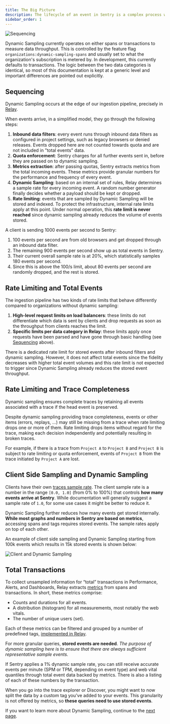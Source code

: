 ```yaml
---
title: The Big Picture
description: The lifecycle of an event in Sentry is a complex process which involves many components. Dynamic Sampling is one of these components, and it is important to understand how it fits into the bigger picture.
sidebar_order: 1
---
```


![Sequencing](./images/sequencing.png)


<Alert title="💡 Note" level="info">

Dynamic Sampling currently operates on either spans or transactions to measure data throughput. This is controlled by the feature flag `organizations:dynamic-sampling-spans` and usually set to what the organization's subscription is metered by. In development, this currently defaults to transactions.
The logic between the two data categories is identical, so most of this documentation is kept at a generic level and important differences are pointed out explicitly.

</Alert>


## Sequencing

Dynamic Sampling occurs at the edge of our ingestion pipeline, precisely in [Relay](https://github.com/getsentry/relay).

When events arrive, in a simplified model, they go through the following steps:

1. **Inbound data filters**: every event runs through inbound data filters as configured in project settings, such as legacy browsers or denied releases. Events dropped here are not counted towards quota and are not included in "total events" data.
2. **Quota enforcement**: Sentry charges for all further events sent in, before they are passed on to dynamic sampling.
3. **Metrics extraction**: after passing quotas, Sentry extracts metrics from the total incoming events. These metrics provide granular numbers for the performance and frequency of every event.
4. **Dynamic Sampling**: based on an internal set of rules, Relay determines a sample rate for every incoming event. A random number generator finally decides whether a payload should be kept or dropped.
5. **Rate limiting**: events that are sampled by Dynamic Sampling will be stored and indexed. To protect the infrastructure, internal rate limits apply at this point. Under normal operation, this **rate limit is never reached** since dynamic sampling already reduces the volume of events stored.

<Alert title="💡 Example" level="info">

A client is sending 1000 events per second to Sentry:
1. 100 events per second are from old browsers and get dropped through an inbound data filter.
2. The remaining 900 events per second show up as total events in Sentry.
3. Their current overall sample rate is at 20%, which statistically samples 180 events per second.
4. Since this is above the 100/s limit, about 80 events per second are randomly dropped, and the rest is stored.

</Alert>

## Rate Limiting and Total Events

The ingestion pipeline has two kinds of rate limits that  behave differently compared to organizations without dynamic sampling:

1. **High-level request limits on load balancers**: these limits do not differentiate which data is sent by clients and drop requests as soon as the throughput from clients reaches the limit.
2. **Specific limits per data category in Relay**: these limits apply once requests have been parsed and have gone through basic handling (see [Sequencing](#sequencing) above).

<Alert title="✨️ Note" level="info">

There is a dedicated rate limit for stored events after inbound filters and dynamic sampling. However, it does not affect total events since the fidelity decreases with higher total event volumes and this rate limit is not expected to trigger since Dynamic Sampling already reduces the stored event throughput.

</Alert>

## Rate Limiting and Trace Completeness

Dynamic sampling ensures complete traces by retaining all events associated with a trace if the head event is preserved.

Despite dynamic sampling providing trace completeness, events or other items (errors, replays, ...) may still be missing from a trace when rate limiting drops one or more of them. Rate limiting drops items without regard for the trace, making each decision independently and potentially resulting in broken traces.

<Alert title="💡 Example" level="info">

For example, if there is a trace from `Project A` to `Project B` and `Project B` is subject to rate limiting or quota enforcement, events of `Project B` from the trace initiated by `Project A` are lost.

</Alert>

## Client Side Sampling and Dynamic Sampling

Clients have their own [traces sample rate](https://docs.sentry.io/platforms/javascript/tracing/#configure). The client sample rate is a number in the range `[0.0, 1.0]` (from 0% to 100%) that controls **how many events arrive at Sentry**. While documentation will generally suggest a sample rate of `1.0`, for some use cases it might be better to reduce it.

Dynamic Sampling further reduces how many events get stored internally. **While most graphs and numbers in Sentry are based on metrics**, accessing spans and tags requires stored events. The sample rates apply on top of each other.

An example of client side sampling and Dynamic Sampling starting from 100k events which results in 15k stored events is shown below:

![Client and Dynamic Sampling](./images/clientAndDynamicSampling.png)

## Total Transactions

To collect unsampled information for “total” transactions in Performance, Alerts, and Dashboards, Relay extracts [metrics](https://getsentry.github.io/relay/relay_metrics/index.html) from spans and transactions. In short, these metrics comprise:

- Counts and durations for all events.
- A distribution (histogram) for all measurements, most notably the web vitals.
- The number of unique users (set).

Each of these metrics can be filtered and grouped by a number of predefined tags, [implemented in Relay](https://github.com/getsentry/relay/blob/master/relay-server/src/metrics_extraction/transactions/types.rs#L142-L157).

For more granular queries, **stored events are needed**. _The purpose of dynamic sampling here is to ensure that there are always sufficient representative sample events._

<Alert title="💡 Example" level="info">

If Sentry applies a 1% dynamic sample rate, you can still receive accurate events per minute (SPM or TPM, depending on event type) and web vital quantiles through total event data backed by metrics. There is also a listing of each of these numbers by the transaction.

When you go into the trace explorer or Discover, you might want to now split the data by a custom tag you’ve added to your events. This granularity is not offered by metrics, so **these queries need to use stored events**.

</Alert>

If you want to learn more about Dynamic Sampling, continue to the [next page](/dynamic-sampling/fidelity-and-biases/).
